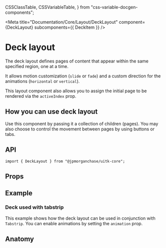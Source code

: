   CSSClassTable,
  CSSVariableTable,
} from "css-variable-docgen-components";

<Meta
  title="Documentation/Core/Layout/DeckLayout"
  component={DeckLayout}
  subcomponents={{ DeckItem }}
/>

# Deck layout

The deck layout defines pages of content that appear within the same specified region, one at a time.

It allows motion customization (`slide` or `fade`) and a custom direction for the animations (`horizontal` or `vertical`).

This layout component also allows you to assign the initial page to be rendered via the `activeIndex` prop.

<Canvas>
  <Story id="core-layout-decklayout--default-deck-layout" />
</Canvas>

## How you can use deck layout

Use this component by passing it a collection of children (pages). You may also choose to control the movement between pages by using buttons or tabs.

## API

```
import { DeckLayout } from "@jpmorganchase/uitk-core";
```

## Props

<ArgsTable of={DeckLayout} />

## Example

### Deck used with tabstrip

This example shows how the deck layout can be used in conjunction with `Tabstrip`. You can enable animations by setting the `animation` prop.

<Canvas>
  <Story id="core-layout-decklayout--deck-in-tabstrip" />
</Canvas>

## Anatomy

<Canvas>
  <ComponentAnatomy>
    <DeckLayout style={{ border: "dashed 1px black", padding: "1rem" }}>
      <DeckItem
        style={{
          border: "dashed 1px black",
          padding: "1rem",
          display: "block",
        }}
      />
    </DeckLayout>
  </ComponentAnatomy>
</Canvas>
